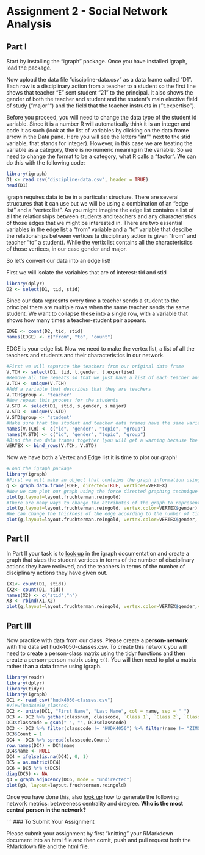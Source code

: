 # Assignment 2 - Social Network Analysis

## Part I
Start by installing the "igraph" package. Once you have installed igraph, load the package.

Now upload the data file "discipline-data.csv" as a data frame called "D1". Each row is a disciplinary action from a teacher to a student so the first line shows that teacher "E" sent student "21" to the principal. It also shows the gender of both the teacher and student and the student's main elective field of study ("major"") and the field that the teacher instructs in ("t.expertise").

Before you proceed, you will need to change the data type of the student id variable. Since it is a number R will automatically think it is an integer and code it as such (look at the list of variables by clicking on the data frame arrow in the Data pane. Here you will see the letters "int"" next to the stid variable, that stands for integer). However, in this case we are treating the variable as a category, there is no numeric meaning in the variable. So we need to change the format to be a category, what R calls a "factor". We can do this with the following code:

```r
library(igraph)
D1 <- read.csv("discipline-data.csv", header = TRUE)
head(D1)
```

igraph requires data to be in a particular structure. There are several structures that it can use but we will be using a combination of an "edge list" and a "vertex list". As you might imagine the edge list contains a list of all the relationships between students and teachers and any characteristics of those edges that we might be interested in. There are two essential variables in the edge list a "from" variable and a "to" variable that descibe the relationships between vertices (a disciplinary action is given "from" and teacher "to" a student). While the vertix list contains all the characteristics of those vertices, in our case gender and major.

So let's convert our data into an edge list!

First we will isolate the variables that are of interest: tid and stid

```r
library(dplyr)
D2 <- select(D1, tid, stid)
```

Since our data represnts every time a teacher sends a student to the principal there are multiple rows when the same teacher sends the same student. We want to collapse these into a single row, with a variable that shows how many times a teacher-student pair appears.

```r
EDGE <- count(D2, tid, stid)
names(EDGE) <- c("from", "to", "count")
```

EDGE is your edge list. Now we need to make the vertex list, a list of all the teachers and students and their characteristics in our network.

```r
#First we will separate the teachers from our original data frame
V.TCH <- select(D1, tid, t.gender, t.expertise)
#Remove all the repeats so that we just have a list of each teacher and their characteristics
V.TCH <- unique(V.TCH)
#Add a variable that describes that they are teachers
V.TCH$group <- "teacher"
#Now repeat this process for the students
V.STD <- select(D1, stid, s.gender, s.major)
V.STD <- unique(V.STD)
V.STD$group <- "student"
#Make sure that the student and teacher data frames have the same variables names
names(V.TCH) <- c("id", "gender", "topic", "group")
names(V.STD) <- c("id", "gender", "topic", "group")
#Bind the two data frames together (you will get a warning because the teacher data frame has 5 types of id (A,B,C,D,E) and the student has 25 (1-30), this isn't a problem)
VERTEX <- bind_rows(V.TCH, V.STD)
```

Now we have both a Vertex and Edge list it is time to plot our graph!

```r
#Load the igraph package
library(igraph)
#First we will make an object that contains the graph information using our two dataframes EDGE and VERTEX. Notice that we have made "directed = TRUE" - our graph is directed since discipline is being given from a teacher to a student.
g <- graph.data.frame(EDGE, directed=TRUE, vertices=VERTEX)
#Now we can plot our graph using the force directed graphing technique - our old friend Fruchertman-Reingold!
plot(g,layout=layout.fruchterman.reingold)
#There are many ways to change the attributes of the graph to represent different characteristics of the newtork. For example, we can color the nodes according to gender.
plot(g,layout=layout.fruchterman.reingold, vertex.color=VERTEX$gender)
#We can change the thickness of the edge according to the number of times a particular teacher has sent a particular student to the principal.
plot(g,layout=layout.fruchterman.reingold, vertex.color=VERTEX$gender, edge.width=EDGE$count)
````

## Part II

In Part II your task is to [look up](http://igraph.org/r/) in the igraph documentation and create a graph that sizes the student vertices in terms of the number of disciplinary actions they have recieved, and the teachers in terms of the number of disciplinary actions they have given out.
```r
(X1<- count(D1, stid))
(X2<- count(D1, tid))
names(X2) <- c("stid","n")
X3 <- rbind(X1,X2)
plot(g,layout=layout.fruchterman.reingold, vertex.color=VERTEX$gender,vertex.size = X3$n+15)
```


## Part III
Now practice with data from our class. Please create a **person-network** with the data set hudk4050-classes.csv. To create this network you will need to create a person-class matrix using the tidyr functions and then create a person-person matrix using `t()`. You will then need to plot a matrix rather than a data frame using igraph.
```r
library(readr)
library(dplyr)
library(tidyr)
library(igraph)
DC1 <- read_csv("hudk4050-classes.csv")
#View(hudk4050_classes)
DC2 <- unite(DC1, "First Name", "Last Name", col = name, sep = " ")
DC3 <- DC2 %>% gather(classnum, classcode, `Class 1`, `Class 2`, `Class 3`, `Class 4`, `Class 5`, `Class 6`) %>% select(-c(classnum))
DC3$classcode = gsub(" ", "", DC3$classcode)
DC3 <- DC3 %>% filter(classcode != "HUDK4050") %>% filter(name != "ZIMO CHEN")
DC3$Count = 1
DC4 <- DC3 %>% spread(classcode,Count)
row.names(DC4) = DC4$name
DC4$name <- NULL
DC4 = ifelse(is.na(DC4), 0, 1)
DC5 = as.matrix(DC4)
DC6 = DC5 %*% t(DC5)
diag(DC6) <- NA
g3 = graph.adjacency(DC6, mode = "undirected")
plot(g3, layout=layout.fruchterman.reingold)
```
Once you have done this, also [look up](http://igraph.org/r/) how to generate the following network metrics: betweeness centrality and dregree. **Who is the most central person in the network?**


```
### To Submit Your Assignment

Please submit your assignment by first "knitting" your RMarkdown document into an html file and then comit, push and pull request both the RMarkdown file and the html file.
